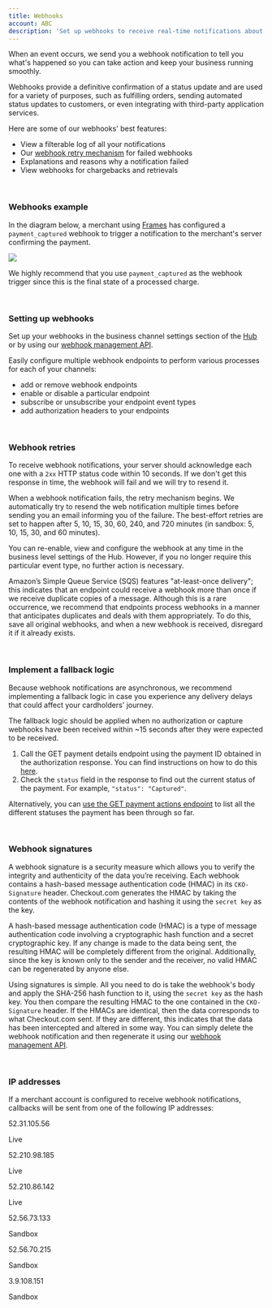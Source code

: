 ```yaml
---
title: Webhooks
account: ABC
description: 'Set up webhooks to receive real-time notifications about your business.'
---
```


When an event occurs, we send you a webhook notification to tell you what's happened so you can take action and keep your business running smoothly.

Webhooks provide a definitive confirmation of a status update and are used for a variety of purposes, such as fulfilling orders, sending automated status updates to customers, or even integrating with third-party application services.

Here are some of our webhooks' best features:

- View a filterable log of all your notifications
- Our [webhook retry mechanism](#Webhook_retries) for failed webhooks
- Explanations and reasons why a notification failed
- View webhooks for chargebacks and retrievals

<br />

### Webhooks example

In the diagram below, a merchant using [Frames](/integrate/frames) has configured a `payment_captured` webhook to trigger a notification to the merchant's server confirming the payment.

<img maxWidth={900} src="/docs/Reporting_and_insights/Webhooks.png" withFullscreenPreview />

<TipBox variant="info">

We highly recommend that you use `payment_captured` as the webhook trigger since this is the final state of a processed charge.

</TipBox>

<br />

### Setting up webhooks

Set up your webhooks in the business channel settings section of the [Hub](https://hub.checkout.com/login) or by using our [webhook management API](/reporting-and-insights/webhooks/webhook-management).

Easily configure multiple webhook endpoints to perform various processes for each of your channels:

- add or remove webhook endpoints
- enable or disable a particular endpoint
- subscribe or unsubscribe your endpoint event types
- add authorization headers to your endpoints

<br />

### Webhook retries

<TipBox variant="note">

To receive webhook notifications, your server should acknowledge each one with a `2xx` HTTP status code within 10 seconds. If we don't get this response in time, the webhook will fail and we will try to resend it.

</TipBox>

When a webhook notification fails, the retry mechanism begins. We automatically try to resend the web notification multiple times before sending you an email informing you of the failure. The best-effort retries are set to happen after 5, 10, 15, 30, 60, 240, and 720 minutes (in sandbox: 5, 10, 15, 30, and 60 minutes).

You can re-enable, view and configure the webhook at any time in the business level settings of the Hub. However, if you no longer require this particular event type, no further action is necessary.

<TipBox variant="info">

Amazon’s Simple Queue Service (SQS) features "at-least-once delivery"; this indicates that an endpoint could receive a webhook more than once if we receive duplicate copies of a message. Although this is a rare occurrence, we recommend that endpoints process webhooks in a manner that anticipates duplicates and deals with them appropriately. To do this, save all original webhooks, and when a new webhook is received, disregard it if it already exists.

</TipBox>

<br />

### Implement a fallback logic

Because webhook notifications are asynchronous, we recommend implementing a fallback logic in case you experience any delivery delays that could affect your cardholders' journey.

The fallback logic should be applied when no authorization or capture webhooks have been received within ~15 seconds after they were expected to be received.

1.  Call the GET payment details endpoint using the payment ID obtained in the authorization response. You can find instructions on how to do this [here](/payments/manage-payments/get-payment-details).
2.  Check the `status` field in the response to find out the current status of the payment. For example, `"status": "Captured"`.

Alternatively, you can [use the GET payment actions endpoint](/payments/manage-payments/get-payment-actions) to list all the different statuses the payment has been through so far.

<br />

### Webhook signatures

A webhook signature is a security measure which allows you to verify the integrity and authenticity of the data you’re receiving. Each webhook contains a hash-based message authentication code (HMAC) in its `CKO-Signature` header. Checkout.com generates the HMAC by taking the contents of the webhook notification and hashing it using the `secret key` as the key.

<TipBox variant="tip" title="What is an HMAC?">

A hash-based message authentication code (HMAC) is a type of message authentication code involving a cryptographic hash function and a secret cryptographic key. If any change is made to the data being sent, the resulting HMAC will be completely different from the original. Additionally, since the key is known only to the sender and the receiver, no valid HMAC can be regenerated by anyone else.

</TipBox>

Using signatures is simple. All you need to do is take the webhook's body and apply the SHA-256 hash function to it, using the `secret key` as the hash key. You then compare the resulting HMAC to the one contained in the `CKO-Signature` header. If the HMACs are identical, then the data corresponds to what Checkout.com sent. If they are different, this indicates that the data has been intercepted and altered in some way. You can simply delete the webhook notification and then regenerate it using our [webhook management API](/reporting-and-insights/webhooks/webhook-management).

<br />

### IP addresses

If a merchant account is configured to receive webhook notifications, callbacks will be sent from one of the following IP addresses:

<Table>
<TableHead headers={['IP address', 'Environment']} />
<TableBody>
<TableRow>
<TableCell>

52.31.105.56

</TableCell>
<TableCell>

Live

</TableCell>
</TableRow>
<TableRow>
<TableCell>

52.210.98.185

</TableCell>
<TableCell>

Live

</TableCell>
</TableRow>
<TableRow>
<TableCell>

52.210.86.142

</TableCell>
<TableCell>

Live

</TableCell>
</TableRow>
<TableRow>
<TableCell>

52.56.73.133

</TableCell>
<TableCell>

Sandbox

</TableCell>
</TableRow>
<TableRow>
<TableCell>

52.56.70.215

</TableCell>
<TableCell>

Sandbox

</TableCell>
</TableRow>
<TableRow>
<TableCell>

3.9.108.151

</TableCell>
<TableCell>

Sandbox

</TableCell>
</TableRow>
</TableBody>
</Table>
